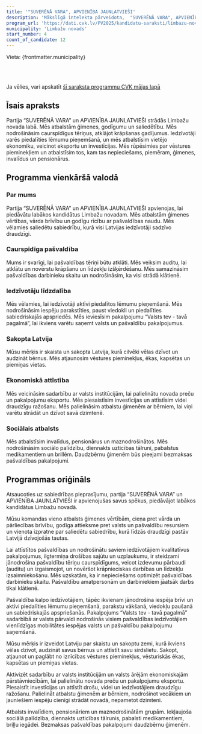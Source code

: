 ```yaml
---
title: '"SUVERĒNĀ VARA", APVIENĪBA JAUNLATVIEŠI'
description: 'Mākslīgā intelekta pārveidota,  "SUVERĒNĀ VARA", APVIENĪBA JAUNLATVIEŠI - Limbažu novads programma vienkāršā valodā'
program_url: 'https://dati.cvk.lv/PV2025/kandidatu-saraksti/limbazu-novads/suverena-vara-apvieniba-jaunlatviesi'
municipality: 'Limbažu novads'
start_number: 4
count_of_candidate: 12
---
```



Vieta: {frontmatter.municipality}<br/>

<Badge text="Ģimenes vērtības" variant="note" size="small" /> <Badge text="Pašvaldības caurspīdīgums" variant="note" size="small" /> <Badge text="Iedzīvotāju līdzdalība" variant="note" size="small" /> <Badge text="Vēstures pieminekļu saglabāšana" variant="note" size="small" /> <Badge text="Atbalsts iedzīvotāju grupām" variant="note" size="small" />

<br/><br/> 

<Card title='Šis ir mākslīga intelekta ģenerēts apraksts' icon='starlight'>
    Ja vēlies, vari apskatīt <a href={frontmatter.program_url} target='_blank'>šī saraksta programmu CVK mājas lapā</a>
    </Card>

## Īsais apraksts

Partija “SUVERĒNĀ VARA” un APVIENĪBA JAUNLATVIEŠI strādās Limbažu novada labā. Mēs atbalstām ģimenes, godīgumu un saliedētību.
Mēs nodrošināsim caurspīdīgus tēriņus, atklājot krāpšanas gadījumus. Iedzīvotāji varēs piedalīties lēmumu pieņemšanā, un mēs atbalstīsim vietējo ekonomiku, veicinot eksportu un investīcijas.
Mēs rūpēsimies par vēstures pieminekļiem un atbalstīsim tos, kam tas nepieciešams, piemēram, ģimenes, invalīdus un pensionārus.

## Programma vienkāršā valodā

### Par mums
Partija “SUVERĒNĀ VARA” un APVIENĪBA JAUNLATVIEŠI apvienojas, lai piedāvātu labākos kandidātus Limbažu novadam.
Mēs atbalstām ģimenes vērtības, vārda brīvību un godīgu rīcību ar pašvaldības naudu. Mēs vēlamies saliedētu sabiedrību, kurā visi Latvijas iedzīvotāji sadzīvo draudzīgi.

### Caurspīdīga pašvaldība
Mums ir svarīgi, lai pašvaldības tēriņi būtu atklāti. Mēs veiksim auditu, lai atklātu un novērstu krāpšanu un līdzekļu izšķērdēšanu. Mēs samazināsim pašvaldības darbinieku skaitu un nodrošināsim, ka visi strādā klātienē.

### Iedzīvotāju līdzdalība
Mēs vēlamies, lai iedzīvotāji aktīvi piedalītos lēmumu pieņemšanā. Mēs nodrošināsim iespēju parakstīties, paust viedokli un piedalīties sabiedriskajās apspriedēs. Mēs ieviesīsim pakalpojumu “Valsts tev - tavā pagalmā”, lai ikviens varētu saņemt valsts un pašvaldību pakalpojumus.

### Sakopta Latvija
Mūsu mērķis ir skaista un sakopta Latvija, kurā cilvēki vēlas dzīvot un audzināt bērnus. Mēs atjaunosim vēstures pieminekļus, ēkas, kapsētas un piemiņas vietas.

### Ekonomiskā attīstība
Mēs veicināsim sadarbību ar valsts institūcijām, lai palielinātu novada preču un pakalpojumu eksportu. Mēs piesaistīsim investīcijas un attīstīsim videi draudzīgu ražošanu. Mēs palielināsim atbalstu ģimenēm ar bērniem, lai viņi varētu strādāt un dzīvot savā dzimtenē.

### Sociālais atbalsts
Mēs atbalstīsim invalīdus, pensionārus un maznodrošinātos. Mēs nodrošināsim sociālo palīdzību, diennakts uzticības tālruni, pabalstus medikamentiem un brillēm. Daudzbērnu ģimenēm būs pieejami bezmaksas pašvaldības pakalpojumi.

## Programmas oriģināls

Atsaucoties uz sabiedrības pieprasījumu, partija “SUVERĒNĀ VARA” un APVIENĪBA JAUNLATVIEŠI ir apvienojušas savus spēkus, piedāvājot labākos kandidātus Limbažu novadā.

Mūsu komandas vieno atbalsts ģimenes vērtībām, cieņa pret vārda un pārliecības brīvību, godīga attieksme pret valsts un pašvaldību resursiem un vienota izpratne par saliedētu sabiedrību, kurā līdzās draudzīgi pastāv Latvijā dzīvojošās tautas.

Lai attīstītos pašvaldības un nodrošinātu saviem iedzīvotājiem kvalitatīvus pakalpojumus, ilgtermiņa drošības sajūtu un uzplaukumu, ir steidzami jānodrošina pašvaldību tēriņu caurspīdīgums, veicot izdevumu pārbaudi (auditu) un izgaismojot, un novēršot krāpnieciskas darbības un līdzekļu izsaimniekošanu. Mēs uzskatām, ka ir nepieciešams optimizēt pašvaldības darbinieku skaitu. Pašvaldību amatpersonām un darbiniekiem jāatsāk darbs tikai klātienē.

Pašvaldība kalpo iedzīvotājiem, tāpēc ikvienam jānodrošina iespēja brīvi un aktīvi piedalīties lēmumu pieņemšanā, parakstu vākšanā, viedokļu paušanā un sabiedriskajās apspriešanās. Pakalpojums “Valsts tev - tavā pagalmā” sadarbībā ar valsts pārvaldi nodrošinās visiem pašvaldības iedzīvotājiem vienlīdzīgas mobilitātes iespējas valsts un pašvaldību pakalpojumu saņemšanā.

Mūsu mērķis ir izveidot Latviju par skaistu un sakoptu zemi, kurā ikviens vēlas dzīvot, audzināt savus bērnus un attīstīt savu sirdslietu. Sakopt, atjaunot un paglābt no iznīcības vēstures pieminekļus, vēsturiskās ēkas, kapsētas un piemiņas vietas.

Aktivizēt sadarbību ar valsts institūcijām un valsts ārējām ekonomiskajām pārstāvniecībām, lai palielinātu novada preču un pakalpojumu eksportu. Piesaistīt investīcijas un attīstīt drošu, videi un iedzīvotājiem draudzīgu ražošanu. Palielināt atbalstu ģimenēm ar bērniem, nodrošinot vecākiem un jauniešiem iespēju cienīgi strādāt novadā, nepametot dzimteni.

Atbalsts invalīdiem, pensionāriem un maznodrošinātām grupām. Iekļaujoša sociālā palīdzība, diennakts uzticības tālrunis, pabalsti medikamentiem, briļļu iegādei. Bezmaksas pašvaldības pakalpojumi daudzbērnu ģimenēm.
